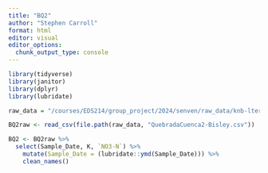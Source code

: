 ```yaml
---
title: "BQ2"
author: "Stephen Carroll"
format: html
editor: visual
editor_options: 
  chunk_output_type: console
---
```


```r
library(tidyverse)
library(janitor)
library(dplyr)
library(lubridate)
```


```r

raw_data = "/courses/EDS214/group_project/2024/senven/raw_data/knb-lter-luq" 
```



```r
BQ2raw <- read_csv(file.path(raw_data, "QuebradaCuenca2-Bisley.csv"))
```

```r
BQ2 <- BQ2raw %>%
  select(Sample_Date, K, `NO3-N`) %>%
    mutate(Sample_Date = (lubridate::ymd(Sample_Date))) %>%
    clean_names()
```

